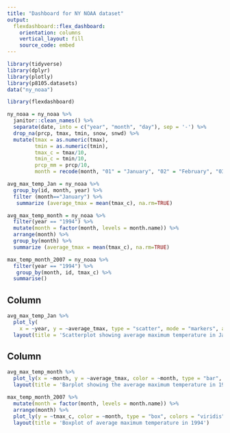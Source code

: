 ```yaml
---
title: "Dashboard for NY NOAA dataset"
output: 
  flexdashboard::flex_dashboard:
    orientation: columns
    vertical_layout: fill
    source_code: embed
---
```


```r
library(tidyverse)
library(dplyr)
library(plotly)
library(p8105.datasets)
data("ny_noaa")

library(flexdashboard)

```

```r
ny_noaa = ny_noaa %>% 
  janitor::clean_names() %>%
  separate(date, into = c("year", "month", "day"), sep = '-') %>%
  drop_na(prcp, tmax, tmin, snow, snwd) %>% 
  mutate(tmax = as.numeric(tmax),
         tmin = as.numeric(tmin),
         tmax_c = tmax/10,
         tmin_c = tmin/10,
         prcp_mm = prcp/10,
         month = recode(month, "01" = "January", "02" = "February", "03" = "March", "04" = "April", "05" = "May", "06" = "June", "07" = "July", "08" = "August", "09" = "September", "10" = "October", "11" = "November", "12" = "December")) 

avg_max_temp_Jan = ny_noaa %>%  
  group_by(id, month, year) %>% 
  filter (month=="January") %>% 
   summarize (average_tmax = mean(tmax_c), na.rm=TRUE) 

avg_max_temp_month = ny_noaa %>%  
  filter(year == "1994") %>% 
  mutate(month = factor(month, levels = month.name)) %>%
  arrange(month) %>% 
  group_by(month) %>% 
  summarize (average_tmax = mean(tmax_c), na.rm=TRUE) 

max_temp_month_2007 = ny_noaa %>% 
  filter(year == "1994") %>% 
   group_by(month, id, tmax_c) %>% 
  summarise()

```

Column {data-width=650}
-----------------------------------------------------------------------

```r

avg_max_temp_Jan %>%
  plot_ly(
    x = ~year, y = ~average_tmax, type = "scatter", mode = "markers", alpha = 0.5) %>% 
  layout(title = 'Scatterplot showing average maximum temperature in January')
```

Column {data-width=350}
-----------------------------------------------------------------------

```r

avg_max_temp_month %>%  
  plot_ly(x = ~month, y = ~average_tmax, color = ~month, type = "bar", colors = "viridis") %>% 
  layout(title = 'Barplot showing the average maximum temperature in 1994')

```

```r

max_temp_month_2007 %>%  
  mutate(month = factor(month, levels = month.name)) %>%
  arrange(month) %>% 
  plot_ly(y = ~tmax_c, color = ~month, type = "box", colors = "viridis") %>% 
  layout(title = 'Boxplot of average maximum temperature in 1994')
```





